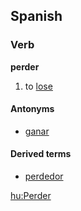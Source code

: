 ==Spanish==
===Verb===
'''perder'''

# to [[lose]]

====Antonyms====
*[[ganar]]

====Derived terms====
*[[perdedor]]

[[hu:Perder]]